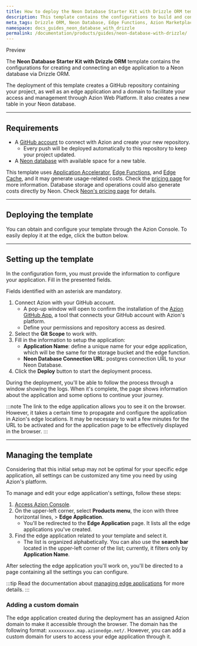 ```yaml
---
title: How to deploy the Neon Database Starter Kit with Drizzle ORM template
description: This template contains the configurations to build and connect an application to Neon Database.
meta_tags: Drizzle ORM, Neon Database, Edge Functions, Azion Marketplace, web, guides, templates
namespace: docs_guides_neon_database_with_drizzle
permalink: /documentation/products/guides/neon-database-with-drizzle/
---
```



<Tag severity="info" client:only="vue">
Preview
</Tag>

The **Neon Database Starter Kit with Drizzle ORM** template contains the configurations for creating and connecting an edge application to a Neon database via Drizzle ORM.

The deployment of this template creates a GitHub repository containing your project, as well as an edge application and a domain to facilitate your access and management through Azion Web Platform. It also creates a new table in your Neon database.

---

## Requirements

- A [GitHub account](https://github.com/signup) to connect with Azion and create your new repository.
    - Every push will be deployed automatically to this repository to keep your project updated.
- A [Neon database](https://neon.tech/) with available space for a new table.

This template uses [Application Accelerator](/en/documentation/products/build/edge-application/application-accelerator/), [Edge Functions](/en/documentation/products/build/edge-application/edge-functions/), and [Edge Cache](/en/documentation/products/build/edge-application/edge-cache/), and it may generate usage-related costs. Check the [pricing page](https://www.azion.com/en/pricing/) for more information. Database storage and operations could also generate costs directly by Neon. Check [Neon's pricing page](https://neon.tech/pricing) for details.

---

## Deploying the template

You can obtain and configure your template through the Azion Console. To easily deploy it at the edge, click the button below.

<LinkButton
    label="Deploy"
    link="https://console.azion.com/create/azion-community/neon-database-with-drizzle"
    icon="ai ai-azion"
    icon-pos="left"
  />

---

## Setting up the template

In the configuration form, you must provide the information to configure your application. Fill in the presented fields. 

Fields identified with an asterisk are mandatory.

1. Connect Azion with your GitHub account.
    - A pop-up window will open to confirm the installation of the [Azion GitHub App](/en/documentation/products/guides/azion-github-app/), a tool that connects your GitHub account with Azion's platform.
    - Define your permissions and repository access as desired.
2. Select the **Git Scope** to work with.
3. Fill in the information to setup the application:
    - **Application Name**: define a unique name for your edge application, which will be the same for the storage bucket and the edge function.
    - **Neon Database Connection URL**: postgres connection URL to your Neon Database.
4. Click the **Deploy** button to start the deployment process.

During the deployment, you'll be able to follow the process through a window showing the logs. When it's complete, the page shows information about the application and some options to continue your journey.

:::note
The link to the edge application allows you to see it on the browser. However, it takes a certain time to propagate and configure the application in Azion's edge locations. It may be necessary to wait a few minutes for the URL to be activated and for the application page to be effectively displayed in the browser.
:::

---

## Managing the template

Considering that this initial setup may not be optimal for your specific edge application, all settings can be customized any time you need by using Azion's platform.

To manage and edit your edge application's settings, follow these steps:

1. [Access Azion Console](https://console.azion.com).
2. On the upper-left corner, select **Products menu**, the icon with three horizontal lines, > **Edge Application**.
    - You'll be redirected to the **Edge Application** page. It lists all the edge applications you've created.
3. Find the edge application related to your template and select it.
    - The list is organized alphabetically. You can also use the **search bar** located in the upper-left corner of the list; currently, it filters only by **Application Name**.

After selecting the edge application you'll work on, you'll be directed to a page containing all the settings you can configure.

:::tip
Read the documentation about [managing edge applications](/en/documentation/products/build/edge-application/first-steps/) for more details.
:::

### Adding a custom domain

The edge application created during the deployment has an assigned Azion domain to make it accessible through the browser. The domain has the following format: `xxxxxxxxxx.map.azionedge.net/`. However, you can add a custom domain for users to access your edge application through it.


<LinkButton link="/en/documentation/products/guides/configure-a-domain/" label="Go to Configuring a Domain Guide" severity="secondary" /> 
